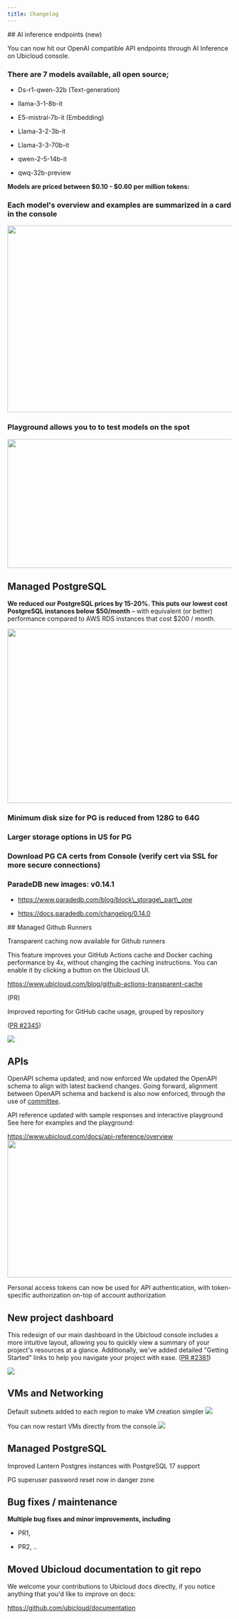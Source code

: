 ```yaml
---
title: Changelog
---
```


<Update label="January 2025">
  ## AI inference endpoints (new)

  You can now hit our OpenAI compatible API endpoints through AI Inference on Ubicloud console. 

  ### **There are 7 models available, all open source**;&#x20;

  * Ds-r1-qwen-32b (Text-generation) 

  * llama-3-1-8b-it

  * E5-mistral-7b-it (Embedding)

  * Llama-3-2-3b-it

  * Llama-3-3-70b-it

  * qwen-2-5-14b-it

  * qwq-32b-preview

  **Models are priced between $0.10 - $0.60 per million tokens:**

  ### **Each model's overview and examples are summarized in a card in the console** 

  <img height="419" width="624" src="https://lh7-rt.googleusercontent.com/docsz/AD_4nXfEA3t7w87RyH200bEuA5cMGGjBNbqWADicRMdgE0XzOimzt8hVx3nvkKAVqLcdkCnssqJxiIxyWXfWmkwU7z8WzCSDAvWlZMEP-aCJrzAOPL4tb0u2TQYhlA4D5_aM5j-gAqW0?key=bGOVQRWrVkBS1p7TmyD1FLV4" />

  ### **Playground allows you to to test models on the spot**

  <img height="289" width="624" src="https://lh7-rt.googleusercontent.com/docsz/AD_4nXfvVR6kmKz05f6guuyUtONV5UBYIiYC8ir0PlryV7v7Z4ywYZUpkkmyAbzR2DDF50XrGhPcowU1qvNJYGVfyROrp4eoNjxMaDU4NWYFU5912yPU5XhZiTIfyIARoW5XJc_wMSY9lQ?key=bGOVQRWrVkBS1p7TmyD1FLV4" />

  ## **Managed PostgreSQL**

  **We reduced our PostgreSQL prices by 15-20%. This puts our lowest cost PostgreSQL instances below $50/month** – with equivalent (or better) performance compared to AWS RDS instances that cost $200 / month. 

  <img height="391" width="624" src="https://lh7-rt.googleusercontent.com/docsz/AD_4nXeJeyDHxJmr8kphYt_mLdRFKRdpAd33xmCNsAUhlKoEnuJvcwHwu6B2dhLpXBLycSiveKLJzW8W2nM0nWLHezqEA-e5eKDnF4TtBOCkCyYRSwB_rYlHwd1zbnZ1ln8p66oymSINWQ?key=bGOVQRWrVkBS1p7TmyD1FLV4" />

  ### **Minimum disk size for PG is reduced from 128G to 64G**

  ### **Larger storage options in US for PG**

  ### **Download PG CA certs from Console** (verify cert via SSL for more secure connections)

  ### **ParadeDB new images: v0.14.1**

  * https://www.paradedb.com/blog/block\_storage\_part\_one

  * [<u>https://docs.paradedb.com/changelog/0.14.0</u>](https://docs.paradedb.com/changelog/0.14.0)
</Update>

<Update label="December 2024">
  ## Managed Github Runners

  <Check>Transparent caching now available for Github runners</Check>

  This feature improves your GitHub Actions cache and Docker caching performance by 4x, without changing the caching instructions. You can enable it by clicking a button on the Ubicloud UI.

  [<u>https://www.ubicloud.com/blog/github-actions-transparent-cache</u>](https://www.ubicloud.com/blog/github-actions-transparent-cache)

  (PR)

  <Check>Improved reporting for GitHub cache usage, grouped by repository</Check>

  ([PR #2345](https://github.com/ubicloud/ubicloud/pull/2345))

  ![](/Screenshot2025-01-17at12.01.44AM.png)

  ## APIs

  <Check>OpenAPI schema updated; and now enforced</Check>
  We updated the OpenAPI schema to align with latest backend changes. Going forward, alignment between OpenAPI schema and backend is also now enforced, through the use of [committee](https://github.com/interagent/committee).

  <Check>API reference updated with sample responses and interactive playground</Check>
  See here for examples and the playground:

  https://www.ubicloud.com/docs/api-reference/overview<img height="308" width="624" src="/Screenshot2025-01-16at11.19.27AM.png" />

  <Check>Personal access tokens can now be used for API authentication, with token-specific authorization on-top of account authorization</Check>

  ## New project dashboard

  This redesign of our main dashboard in the Ubicloud console includes a more intuitive layout, allowing you to quickly view a summary of your project's resources at a glance. Additionally, we've added detailed "Getting Started" links to help you navigate your project with ease. ([PR #2381](https://github.com/ubicloud/ubicloud/pull/2381))

  ![](/Screenshot2025-01-17at12.37.30AM.png)

  ## **VMs and Networking**

  <Check>Default subnets added to each region to make VM creation simpler </Check>![](/Screenshot2025-01-16at11.52.29PM.png)

  <Check>You can now restart  VMs directly from the console.</Check>![](/Screenshot2025-01-17at12.06.43AM.png)

  ## **Managed PostgreSQL**

  <Check>Improved Lantern Postgres instances with PostgreSQL 17 support</Check>

  <Check>PG superuser password reset now in danger zone</Check>

  ## **Bug fixes / maintenance**

  **Multiple bug fixes and minor improvements, including**

  * PR1,&#x20;

  * PR2, ..

  ## Moved Ubicloud documentation to git repo

  We welcome your contributions to Ubicloud docs directly, if you notice anything that you'd like to improve on docs:

  https://github.com/ubicloud/documentation
</Update>